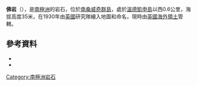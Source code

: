 {{Coord|57|4|S|26|47|W|source:GNIS|display=title}}

'''佛岩'''（{{lang-en|Buddha Rock}}），是[[南極洲|南極洲]]的岩石，位於[[南桑威奇群島|南桑威奇群島]]，處於[[溫德凱申島|溫德凱申島]]以西0.6公里，海拔高度35米，在1930年由[[英國|英國]]研究隊繪入地圖和命名，現時由[[英國海外領土|英國海外領土]]管轄。

==參考資料==
*{{cite gnis | type = antarid | id = 2101| name = Buddha Rock | accessdate = 2011-09-27}}
*{{usgs-gazetteer|id=2101}}

{{Antarctica-geo-stub}}
[[Category:南極洲岩石|Category:南極洲岩石]]